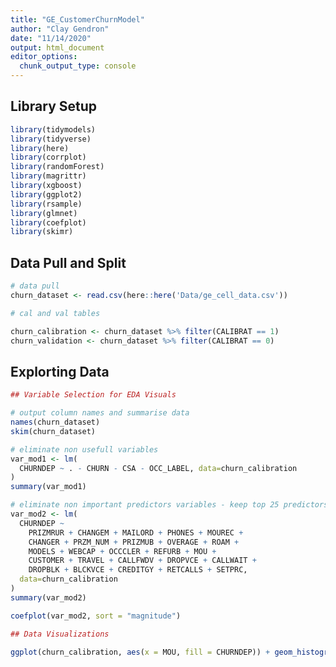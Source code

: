 ```yaml
---
title: "GE_CustomerChurnModel"
author: "Clay Gendron"
date: "11/14/2020"
output: html_document
editor_options: 
  chunk_output_type: console
---
```


## Library Setup
  
```r
library(tidymodels)
library(tidyverse)
library(here)
library(corrplot)
library(randomForest)
library(magrittr)
library(xgboost)
library(ggplot2)
library(rsample)
library(glmnet)
library(coefplot)
library(skimr)
```

## Data Pull and Split

```r

# data pull
churn_dataset <- read.csv(here::here('Data/ge_cell_data.csv'))

# cal and val tables

churn_calibration <- churn_dataset %>% filter(CALIBRAT == 1)
churn_validation <- churn_dataset %>% filter(CALIBRAT == 0)

```

## Explorting Data

```r

## Variable Selection for EDA Visuals

# output column names and summarise data
names(churn_dataset)
skim(churn_dataset)

# eliminate non usefull variables
var_mod1 <- lm(
  CHURNDEP ~ . - CHURN - CSA - OCC_LABEL, data=churn_calibration
)
summary(var_mod1)

# eliminate non important predictors variables - keep top 25 predictors
var_mod2 <- lm(
  CHURNDEP ~ 
    PRIZMRUR + CHANGEM + MAILORD + PHONES + MOUREC + 
    CHANGER + PRZM_NUM + PRIZMUB + OVERAGE + ROAM + 
    MODELS + WEBCAP + OCCCLER + REFURB + MOU +
    CUSTOMER + TRAVEL + CALLFWDV + DROPVCE + CALLWAIT + 
    DROPBLK + BLCKVCE + CREDITGY + RETCALLS + SETPRC, 
  data=churn_calibration
)
summary(var_mod2)

coefplot(var_mod2, sort = "magnitude")

## Data Visualizations

ggplot(churn_calibration, aes(x = MOU, fill = CHURNDEP)) + geom_histogram()

```



